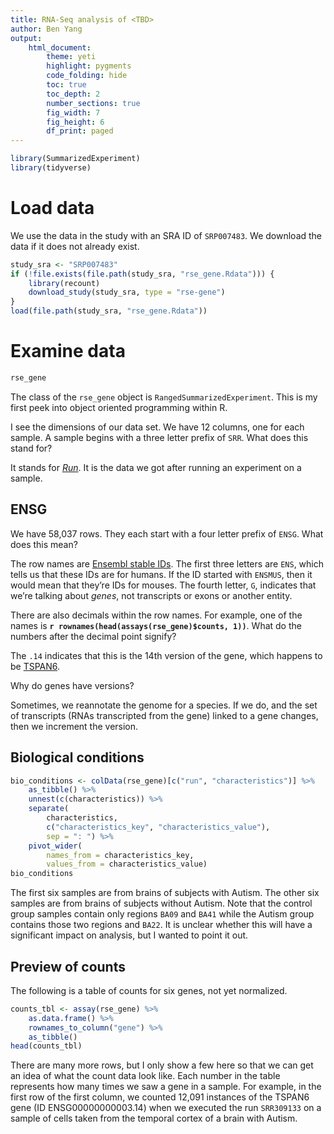 ```yaml
---
title: RNA-Seq analysis of <TBD>
author: Ben Yang
output:
    html_document:
        theme: yeti
        highlight: pygments
        code_folding: hide
        toc: true
        toc_depth: 2
        number_sections: true
        fig_width: 7
        fig_height: 6
        df_print: paged
---
```


```r
library(SummarizedExperiment)
library(tidyverse)
```

# Load data

We use the data in the study with an SRA ID of `SRP007483`. We download the data
if it does not already exist.

```r
study_sra <- "SRP007483"
if (!file.exists(file.path(study_sra, "rse_gene.Rdata"))) {
    library(recount)
    download_study(study_sra, type = "rse-gene")
}
load(file.path(study_sra, "rse_gene.Rdata"))
```

# Examine data

```r
rse_gene
```

The class of the `rse_gene` object is `RangedSummarizedExperiment`. This is my
first peek into object oriented programming within R.

I see the dimensions of our data set. We have 12 columns, one for each sample. A
sample begins with a three letter prefix of `SRR`. What does this stand for?

It stands for [_Run_][1]. It is the data we got after running an experiment on a
sample.

## ENSG

We have 58,037 rows. They each start with a four letter prefix of `ENSG`. What
does this mean?

The row names are [Ensembl stable IDs][2]. The first three letters are `ENS`,
which tells us that these IDs are for humans. If the ID started with `ENSMUS`,
then it would mean that they're IDs for mouses. The fourth letter, `G`,
indicates that we're talking about _genes_, not transcripts or exons or another
entity.

There are also decimals within the row names. For example, one of the names is
__`r rownames(head(assays(rse_gene)$counts, 1))`__. What do the numbers after
the decimal point signify?

The `.14` indicates that this is the 14th version of the gene, which happens to
be [TSPAN6][3].

Why do genes have versions?

Sometimes, we reannotate the genome for a species. If we do, and the set of
transcripts (RNAs transcripted from the gene) linked to a gene changes, then we
increment the version.

## Biological conditions

```r
bio_conditions <- colData(rse_gene)[c("run", "characteristics")] %>%
    as_tibble() %>%
    unnest(c(characteristics)) %>%
    separate(
        characteristics,
        c("characteristics_key", "characteristics_value"),
        sep = ": ") %>%
    pivot_wider(
        names_from = characteristics_key,
        values_from = characteristics_value)
bio_conditions
```

The first six samples are from brains of subjects with Autism. The other six
samples are from brains of subjects without Autism. Note that the control group
samples contain only regions `BA09` and `BA41` while the Autism group contains
those two regions and `BA22`. It is unclear whether this will have a significant
impact on analysis, but I wanted to point it out.

## Preview of counts

The following is a table of counts for six genes, not yet normalized.

```r
counts_tbl <- assay(rse_gene) %>%
    as.data.frame() %>%
    rownames_to_column("gene") %>%
    as_tibble()
head(counts_tbl)
```

There are many more rows, but I only show a few here so that we can get an idea
of what the count data look like. Each number in the table represents how many
times we saw a gene in a sample. For example, in the first row of the first
column, we counted 12,091 instances of the TSPAN6 gene (ID ENSG00000000003.14)
when we executed the run `SRR309133` on a sample of cells taken from the
temporal cortex of a brain with Autism.

[1]: https://linsalrob.github.io/ComputationalGenomicsManual/Databases/SRA.html
[2]: http://useast.ensembl.org/info/genome/stable_ids/index.html
[3]: http://useast.ensembl.org/Homo_sapiens/Gene/Summary?db=core;g=ENSG00000000003;r=X:100627108-100639991
